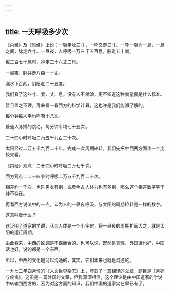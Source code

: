 ```yaml
---
---
---
```

title: 一天呼吸多少次
---




《内经》及《难经》上说：一吸走脉三寸，一呼又走三寸。一呼一吸为一息，一息之间，脉走六寸。一昼夜，人呼吸一万三千五百息，脉走五十度。

每二百七十息时，脉走三十六丈二尺。

一昼夜，脉共走八百一十丈。

漏水下百刻，阴阳走二十五度。

我们看了这些寸、度、丈、息，没有人不糊涂，更不知道这种度量衡是什么标准。

暂且置之不理，再来看一看西方的科学计算，这也许是我们能够了解的。

每分钟每人平均呼吸十八次。

普通人脉搏的跳动，每分钟平均七十五次。

二十四小时呼吸二万五千九百二十次。

太阳经过二万五千九百二十年，完成一次周期轮转。我们先把中西两方面作一个比较来看。

《内经》观点：二十四小时呼吸二万七千次。

西方观点：二十四小时呼吸二万五千九百二十次。

相差约一千次，也许男女有别，或者今古人体力也有差别，那么这个相差数字等于并不存在。

再看西方说法中的一点，认为人的一昼夜呼吸，与太阳的周期轮转是一样的数字。

这意味着什么？

这证明了道家的学说，认为人体是一个小宇宙，将一昼夜的周期扩而大之，就是太阳的运行周期。

由此看来，中西的论调是不谋而合的。也可以说，既然是真理，外国话也好，中国话也好，说的都是一个东西。

所以，中西的文化是可以沟通的，其实，它们本来也就是沟通的。

一九七二年四月份的《人文世界杂志》上，登载了一篇翻译的文章，题目是《月亮与疾病》，这虽是一篇外国的文章，但我深深相信，这个理论是由中国道家的学说中转输到西方的，因为对这方面的知识，我们中国的道家实在早已有了。